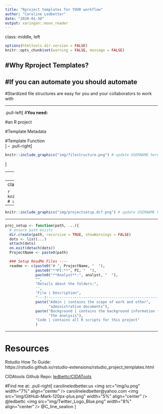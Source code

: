 ```yaml
---
title: "Rproject templates for YOUR workflow"
author: "Caroline Ledbetter"
date: "2020-01-30"
output: xaringan::moon_reader
---
```

class: middle, left

```r
options(htmltools.dir.version = FALSE)
knitr::opts_chunk$set(warning = FALSE, message = FALSE)

```

#**Why Rproject Templates?**  
--

#If you can automate you should automate
--

#Stardized file structures are easy for you and your collaborators to work with

---

.pull-left[
#**You need:**  

#an R project  

#Template Metadata  

#Template Function  
]
--
.pull-right[
```r
knitr::include_graphics("img/filestructure.png") # update USERNAME here
```
]

---
class:center, middle

```r
knitr::include_graphics("img/CIDAtoolshex.png") # update USERNAME here
```


---
class:center, middle

```r
knitr::include_graphics("img/cidaproject.png") # update USERNAME here
```


---
```r
knitr::include_graphics("img/projectsetup.dcf.png") # update USERNAME here
```

---

```r
proj_setup <- function(path, ...){
  # ensure path exists
  dir.create(path, recursive = TRUE, showWarnings = FALSE)
  dots <- list(...)
  attach(dots)
  on.exit(detach(dots))
  ProjectName <- paste0(path)

  ### Setup ReadMe Files ----
  readme <- c(paste0("# ", ProjectName, "  "),
              paste0("**PI:**", PI, "  "),
              paste0("**Analyst**:", analyst, "  "),
              "",
              "Details about the folders:",
              '',
              "File | Description",
              "---|----------------------------------------------------------",
              paste("Admin | contains the scope of work and other",
                    "administrative documents"),
              paste("Background | contains the background information for",
                    "the analysis"),
              "Code | contains all R scripts for this project"
              )

```

---
# Resources

Rstudio How To Guide:  
https://rstudio.github.io/rstudio-extensions/rstudio_project_templates.html

CIDAtools Github Repo:
[ledbettc/CIDATools](https://github.com/ledbettc/CIDAtools)

#Find me at: 
.pull-right[
carolineledbetter.us  
<img src="img/iu.png" width="7%" align="center" />
carolineledbetter@yahoo.com  
<img src="img/GitHub-Mark-120px-plus.png" width="5%" align="center" />
 @ledbettc  
<img src="img/Twitter_Logo_Blue.png" width="8%" align="center" />
@C_line_sealion
]


